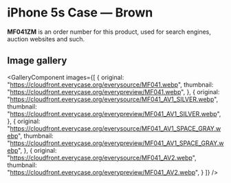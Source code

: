 
# iPhone 5s Case — Brown

<Callout type='info' emoji='👉🏻'>**MF041ZM** is an order number for this product, used for search engines, auction websites and such.</Callout>

## Image gallery

<GalleryComponent
    images={[
      {
        original: "https://cloudfront.everycase.org/everysource/MF041.webp",
        thumbnail: "https://cloudfront.everycase.org/everypreview/MF041.webp",
      },
      {
        original: "https://cloudfront.everycase.org/everysource/MF041_AV1_SILVER.webp",
        thumbnail: "https://cloudfront.everycase.org/everypreview/MF041_AV1_SILVER.webp",
      },
      {
        original: "https://cloudfront.everycase.org/everysource/MF041_AV1_SPACE_GRAY.webp",
        thumbnail: "https://cloudfront.everycase.org/everypreview/MF041_AV1_SPACE_GRAY.webp",
      },
      {
        original: "https://cloudfront.everycase.org/everysource/MF041_AV2.webp",
        thumbnail: "https://cloudfront.everycase.org/everypreview/MF041_AV2.webp",
      }
    ]}
  />
